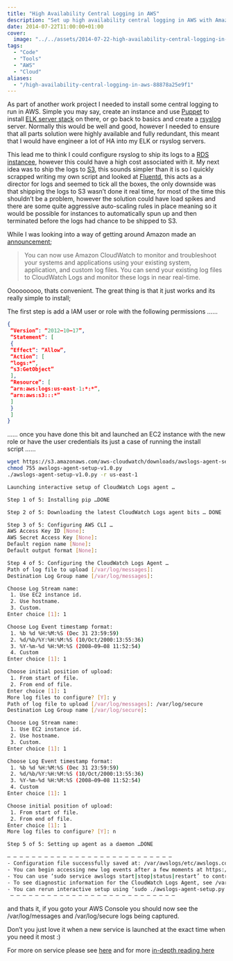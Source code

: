 ```yaml
---
title: "High Availability Central Logging in AWS"
description: "Set up high availability central logging in AWS with Amazon CloudWatch Logs. This guide covers installation, IAM permissions, and CloudWatch Logs agent setup."
date: 2014-07-22T11:00:00+01:00
cover:
  image: "../../assets/2014-07-22-high-availability-central-logging-in-aws/blog-cover-2014-07-22-high-availability-central-logging-in-aws.png"
tags:
  - "Code"
  - "Tools"
  - "AWS"
  - "Cloud"
aliases:
  - "/high-availability-central-logging-in-aws-88878a25e9f1"
---
```


As part of another work project I needed to install some central logging to run in AWS. Simple you may say, create an instance and use [Puppet](/tags/#puppet) to install [ELK server stack](http://www.elasticsearch.org/overview/elkdownloads/) on there, or go back to basics and create a [rsyslog](http://www.rsyslog.com/) server. Normally this would be well and good, however I needed to ensure that all parts solution were highly available and fully redundant, this meant that I would have engineer a lot of HA into my ELK or rsyslog servers.

This lead me to think I could configure rsyslog to ship its logs to a [RDS instancee](http://aws.amazon.com/rds/), however this could have a high cost associated with it. My next idea was to ship the logs to [S3](http://aws.amazon.com/s3/), this sounds simpler than it is so I quickly scrapped writing my own script and looked at [Fluentd](http://fluentd.org/), this acts as a director for logs and seemed to tick all the boxes, the only downside was that shipping the logs to S3 wasn’t done it real time, for most of the time this shouldn’t be a problem, however the solution could have load spikes and there are some quite aggressive auto-scaling rules in place meaning so it would be possible for instances to automatically spun up and then terminated before the logs had chance to be shipped to S3.

While I was looking into a way of getting around Amazon made an [announcement](http://aws.amazon.com/about-aws/whats-new/2014/07/10/introducing-amazon-cloudwatch-logs/);

> You can now use Amazon CloudWatch to monitor and troubleshoot your systems and applications using your existing system, application, and custom log files. You can send your existing log files to CloudWatch Logs and monitor these logs in near real-time.

Ooooooooo, thats convenient. The great thing is that it just works and its really simple to install;

The first step is add a IAM user or role with the following permissions ……

```json frame="terminal" title="High Availability Central Logging in AWS 1/2"
{
 “Version”: “2012–10–17”,
 “Statement”: [
 {
 “Effect”: “Allow”,
 “Action”: [
 “logs:*”,
 “s3:GetObject”
 ],
 “Resource”: [
 “arn:aws:logs:us-east-1:*:*”,
 “arn:aws:s3:::*”
 ]
 }
 ]
}
```

…… once you have done this bit and launched an EC2 instance with the new role or have the user credentials its just a case of running the install script ……

```bash frame="terminal" title="High Availability Central Logging in AWS 2/2"
wget https://s3.amazonaws.com/aws-cloudwatch/downloads/awslogs-agent-setup-v1.0.py
chmod 755 awslogs-agent-setup-v1.0.py
./awslogs-agent-setup-v1.0.py -r us-east-1

Launching interactive setup of CloudWatch Logs agent …

Step 1 of 5: Installing pip …DONE

Step 2 of 5: Downloading the latest CloudWatch Logs agent bits … DONE

Step 3 of 5: Configuring AWS CLI …
AWS Access Key ID [None]:
AWS Secret Access Key [None]:
Default region name [None]:
Default output format [None]:

Step 4 of 5: Configuring the CloudWatch Logs Agent …
Path of log file to upload [/var/log/messages]:
Destination Log Group name [/var/log/messages]:

Choose Log Stream name:
 1. Use EC2 instance id.
 2. Use hostname.
 3. Custom.
Enter choice [1]: 1

Choose Log Event timestamp format:
 1. %b %d %H:%M:%S (Dec 31 23:59:59)
 2. %d/%b/%Y:%H:%M:%S (10/Oct/2000:13:55:36)
 3. %Y-%m-%d %H:%M:%S (2008–09–08 11:52:54)
 4. Custom
Enter choice [1]: 1

Choose initial position of upload:
 1. From start of file.
 2. From end of file.
Enter choice [1]: 1
More log files to configure? [Y]: y
Path of log file to upload [/var/log/messages]: /var/log/secure
Destination Log Group name [/var/log/secure]:

Choose Log Stream name:
 1. Use EC2 instance id.
 2. Use hostname.
 3. Custom.
Enter choice [1]: 1

Choose Log Event timestamp format:
 1. %b %d %H:%M:%S (Dec 31 23:59:59)
 2. %d/%b/%Y:%H:%M:%S (10/Oct/2000:13:55:36)
 3. %Y-%m-%d %H:%M:%S (2008–09–08 11:52:54)
 4. Custom
Enter choice [1]: 1

Choose initial position of upload:
 1. From start of file.
 2. From end of file.
Enter choice [1]: 1
More log files to configure? [Y]: n

Step 5 of 5: Setting up agent as a daemon …DONE

— — — — — — — — — — — — — — — — — — — — — — — — — — — 
- Configuration file successfully saved at: /var/awslogs/etc/awslogs.conf
- You can begin accessing new log events after a few moments at https://console.aws.amazon.com/cloudwatch/home?region=us-east-1#logs:
- You can use ‘sudo service awslogs start|stop|status|restart’ to control the daemon.
- To see diagnostic information for the CloudWatch Logs Agent, see /var/log/awslogs.log
- You can rerun interactive setup using ‘sudo ./awslogs-agent-setup.py — region us-east-1 — only-generate-config’
 — — — — — — — — — — — — — — — — — — — — — — — — — — —
```

and thats it, if you goto your AWS Console you should now see the /var/log/messages and /var/log/secure logs being captured.

Don’t you just love it when a new service is launched at the exact time when you need it most :)

For more on service please see [here](https://aws.amazon.com/blogs/aws/cloudwatch-log-service/) and for more [in-depth reading here](http://docs.aws.amazon.com/AmazonCloudWatch/latest/DeveloperGuide/WhatIsCloudWatchLogs.html)
